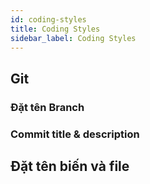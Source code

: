 ```yaml
---
id: coding-styles
title: Coding Styles
sidebar_label: Coding Styles
---
```



## Git

### Đặt tên Branch

<Grid container spacing={1}>
  <Grid item xs={6}>
    <Naming1 />
  </Grid>
  <Grid item xs={6}>
    <Naming2 />
  </Grid>
</Grid>

### Commit title & description

<Grid container spacing={1}>
  <Grid item xs={6}>
    <Naming3 />
  </Grid>
  <Grid item xs={6}>
    <Naming4 />
  </Grid>
</Grid>

## Đặt tên biến và file
